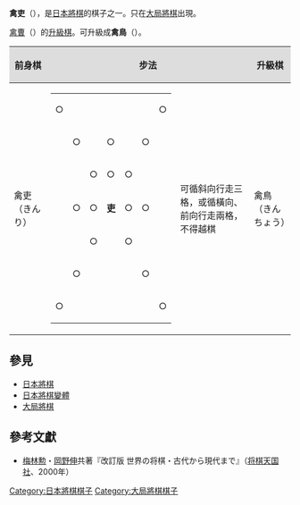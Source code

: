 '''禽吏'''（{{lang|ja|きんり}}），是[[日本將棋|日本將棋]]的棋子之一。只在[[大局將棋|大局將棋]]出現。

[[禽曹|禽曹]]（{{lang|ja|きんそう}}）的[[升級棋|升級棋]]。可升級成'''禽鳥'''（{{lang|ja|きんちょう}}）。


{| class="wikitable" border="1"
!style="background-color:#dddddd"|前身棋
!style="background-color:#dddddd" colspan="2"|步法
!style="background-color:#dddddd"|升級棋
!style="background-color:#dddddd" colspan="2"|步法
|-
|禽吏（きんり）
|
{|border="2" cellspacing="0" cellpadding="3"
|○|| || || || || ||○
|-
| ||○|| ||○|| ||○|| 
|-
| || ||○||○||○|| || 
|-
| ||○||○||'''吏'''||○||○|| 
|-
| || ||○|| ||○|| || 
|-
| ||○|| || || ||○|| 
|-
|○|| || || || || ||○
|}
|可循斜向行走三格，或循橫向、前向行走兩格，不得越棋
|禽鳥（きんちょう）
|
{|border="2" cellspacing="0" cellpadding="3"
|＼|| || ||│|| || ||／
|-
| ||＼|| ||│|| ||／|| 
|-
| || ||＼||│||／|| || 
|-
|○||○||○||'''禽'''||○||○||○
|-
| || ||／||○||＼|| || 
|-
| ||／|| ||○|| ||＼|| 
|-
|／|| || || || || ||＼
|}
|可循斜向及正前方行走無限格，或循橫向走三格，也可以往正後方走兩格。不得越棋。
|}

== 參見 ==
*[[日本將棋|日本將棋]]
*[[日本將棋變體|日本將棋變體]]
*[[大局將棋|大局將棋]]

[[Category:日本將棋棋子|Category:日本將棋棋子]]
[[Category:大局將棋棋子|Category:大局將棋棋子]]

== 參考文獻 ==
* [[梅林勲|梅林勲]]・[[岡野伸|岡野伸]]共著『改訂版 世界の将棋・古代から現代まで』（[[将棋天国社|将棋天国社]]、2000年）